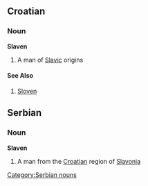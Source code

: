 ==Croatian==
===Noun===
'''Slaven'''
#A man of [[Slavic]] origins
====See Also====
#[[Sloven]]

==Serbian==
===Noun===
'''Slaven'''
#A man from the [[Croatian]] region of [[Slavonia]]

[[Category:Serbian nouns]]